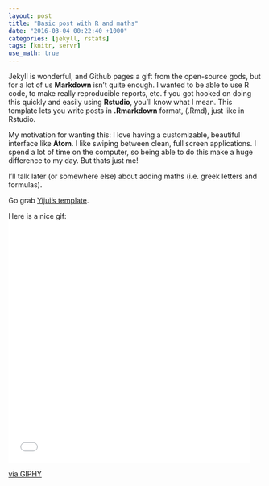 ```yaml
---
layout: post
title: "Basic post with R and maths"
date: "2016-03-04 00:22:40 +1000"
categories: [jekyll, rstats]
tags: [knitr, servr]
use_math: true
---
```


Jekyll is wonderful, and Github pages a gift from the open-source gods, but for a lot of us __Markdown__ isn't quite enough. I wanted to be able to use R code, to make really reproducible reports, etc. f you got hooked on doing this quickly and easily using __Rstudio__, you'll know what I mean.
This template lets you write posts in __.Rmarkdown__ format, (.Rmd), just like in Rstudio.


My motivation for wanting this: I love having a customizable, beautiful interface like __Atom__. I like swiping between clean, full screen applications. I spend a lot of time on the computer, so being able to do this make a huge difference to my day. But thats just me!

I'll talk later (or somewhere else) about adding maths (i.e. greek letters and formulas).


Go grab [Yijui's template](https://github.com/yihui/knitr-jekyll).



Here is a nice gif:
<iframe src="//giphy.com/embed/tc6uGU4GnKGDC" width="480" height="480" frameBorder="0" class="giphy-embed" allowFullScreen></iframe><p><a href="http://giphy.com/gifs/blue-purple-hearts-tc6uGU4GnKGDC">via GIPHY</a></p>
